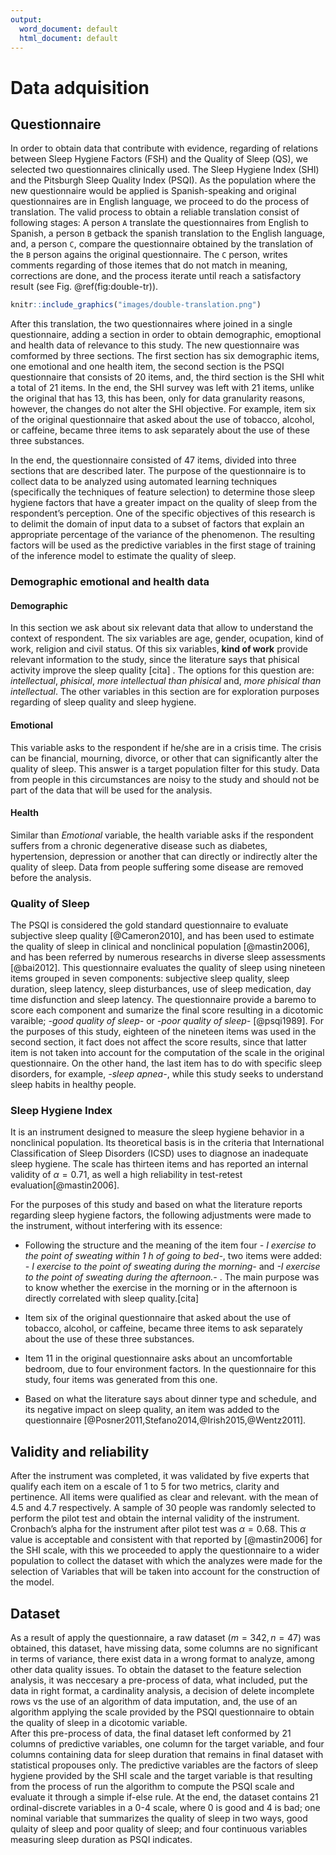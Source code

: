 ```yaml
---
output:
  word_document: default
  html_document: default
---
```

# Data adquisition


## Questionnaire

In order to obtain data that contribute with evidence, regarding of relations between Sleep Hygiene Factors (FSH) and the Quality of Sleep (QS), we selected two questionnaires clinically used. The Sleep Hygiene Index (SHI) and the Pitsburgh Sleep Quality Index (PSQI). As the population where the new questionnaire would be applied is Spanish-speaking and original questionnaires are in English language, we proceed to do the process of translation. The valid process to obtain a reliable translation consist of following stages: A person `A` translate the questionnaires from English to Spanish, a person `B` getback the spanish translation to the English language, and, a person `C`, compare the questionnaire obtained by the translation of the `B` person agains the original questionnaire. The `C` person, writes comments regarding of those itemes that do not match in meaning, corrections are done, and the process iterate until reach a satisfactory result (see  Fig. \@ref(fig:double-tr)).  

```r
knitr::include_graphics("images/double-translation.png")

```

After this translation, the two questionnaires where joined in a single questionnaire, adding a section in order to obtain demographic, emoptional and health data of relevance to this study. The new questionnaire was comformed by three sections. The first section has six demographic items, one emotional and one health item, the second section is the PSQI questionnaire that consists of 20 items, and, the third section is the SHI whit a total of 21 items. In the end, the SHI survey was left with 21 items, unlike the original that has 13, this has been, only for data granularity reasons, however, the changes do not alter the SHI objective. For example, item six of the original questionnaire that asked about the use of tobacco, alcohol, or caffeine, became three items to ask separately about the use of these three substances.      

In the end, the questionnaire consisted of 47 items, divided into three sections that are described later. The purpose of the questionnaire is to collect data to be analyzed using automated learning techniques (specifically the techniques of feature selection) to determine those sleep hygiene factors that have a greater impact on the quality of sleep from the respondent's perception. One of the specific objectives of this research is to delimit the domain of input data to a subset of factors that explain an appropriate percentage of the variance of the phenomenon. The resulting factors will be used as the predictive variables in the first stage of training of the inference model to estimate the quality of sleep.


### Demographic emotional and health data

#### Demographic
In this section we ask about six relevant data that allow to understand the context of respondent. The six variables are age, gender, ocupation, kind of work, religion and civil status. Of this six variables, **kind of work** provide relevant information to the study, since the literature says that phisical activity improve the sleep quality [cita] . The options for this question are: *intellectual*, *phisical*, *more intellectual than phisical* and, *more phisical than intellectual*. The other variables in this section are for exploration purposes regarding of sleep quality and sleep hygiene.

#### Emotional
This variable asks to the respondent if he/she are in a crisis time. The crisis can be financial, mourning, divorce, or other that can significantly alter the quality of sleep. This answer is a target population filter for this study. Data from people in this circumstances are noisy to the study and should not be part of the data that will be used for the analysis.

#### Health
Similar than *Emotional* variable, the health variable asks if the respondent suffers from a chronic degenerative disease such as diabetes, hypertension, depression or another that can directly or indirectly alter the quality of sleep. Data from people suffering some disease are removed before the analysis.


### Quality of Sleep
The PSQI is considered the gold standard questionnaire to evaluate subjective sleep quality [@Cameron2010], and has been used to estimate the quality of sleep in clinical and nonclinical population [@mastin2006], and has been referred by numerous researchs in diverse sleep assessments [@bai2012]. This questionnaire evaluates the quality of sleep using nineteen items grouped in seven components: subjective sleep quality, sleep duration, sleep latency, sleep disturbances, use of sleep medication, day time disfunction and sleep latency. The questionnaire provide a baremo to score each component and sumarize the final score resulting in a dicotomic varaible; *\-good quality of sleep\-* or *\-poor quality of sleep\-* [@psqi1989]. For the purposes of this study, eighteen of the nineteen items was used in the second section, it fact does not affect the score results, since that latter item is not taken into account for the computation of the scale in the original questionnaire. On the other hand, the last item has to do with specific sleep disorders, for example, *\-sleep apnea\-*, while this study seeks to understand sleep habits in healthy people.


### Sleep Hygiene Index
It is an instrument designed to measure the sleep hygiene behavior in a nonclinical population. Its theoretical basis is in the criteria that International Classification of Sleep Disorders (ICSD) uses to diagnose an inadequate sleep hygiene. The scale has thirteen items and has reported an internal validity of  $\alpha=0.71$, as well a high reliability in test-retest evaluation[@mastin2006].

For the purposes of this study and based on what the literature reports regarding sleep hygiene factors, the following adjustments were made to the instrument, without interfering with its essence:

* Following the structure and the meaning of the item four *\- I exercise to the point of sweating within 1 h of going to bed\-*, two items were added: *\- I exercise to the point of sweating during the morning\-* and *\-I exercise to the point of sweating during the afternoon.\- *. The main purpose was to know whether the exercise in the morning or in the afternoon is directly correlated with sleep quality.[cita]

* Item six of the original questionnaire that asked about the use of tobacco, alcohol, or caffeine, became three items to ask separately about the use of these three substances.

* Item 11 in the original questionnaire asks about an uncomfortable bedroom, due to four environment factors. In the questionnaire for this study, four items was generated from this one.

* Based on what the literature says about dinner type and schedule, and its negative impact on sleep quality, an item was added to the questionnaire [@Posner2011,Stefano2014,@Irish2015,@Wentz2011].


## Validity and reliability

After the instrument was completed, it was validated by five experts that qualify each item on a escale of 1 to 5 for two metrics, clarity and pertinence. All items were qualified as clear and relevant. with the mean of 4.5 and 4.7 respectively. A sample of 30 people was randomly selected to perform the pilot test and obtain the internal validity of the instrument. Cronbach's alpha for the instrument after pilot test was $\alpha=0.68$. This $\alpha$ value is acceptable and consistent with that reported by [@mastin2006] for the SHI scale, with this we proceeded to apply the questionnaire to a wider population to collect the dataset with which the analyzes were made for the selection of Variables that will be taken into account for the construction of the model.

## Dataset
As a result of apply the questionnaire, a raw dataset $(m=342, n=47)$ was obtained, this dataset, have missing data, some columns are no significant in terms of variance, there exist data in a wrong format to analyze, among other data quality issues. To obtain the dataset to the feature selection analysis, it was neccesary a pre-process of data, what included, put the data in right format, a cardinality analysis, a decision of delete incomplete rows vs the use of an algorithm of data imputation, and, the use of an algorithm applying the scale provided by the PSQI questionnaire to obtain the quality of sleep in a dicotomic variable.  
After this pre-process of data, the final dataset left conformed by 21 columns of predictive variables, one column for the target variable, and four columns containing data for sleep duration that remains in final dataset with statistical propouses only. The predictive variables are the factors of sleep hygiene provided by the SHI scale and the target variable is that resulting from the process of run the algorithm to compute the PSQI scale and evaluate it  through a simple if-else rule.  At the end, the dataset contains 21 ordinal-discrete variables in a 0-4 scale, where 0 is good and 4 is bad; one nominal variable that summarizes the quality of sleep in two ways, good qulaity of sleep and poor quality of sleep; and four continuous variables measuring sleep duration as PSQI indicates. 
